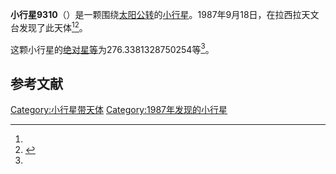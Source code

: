{{Infobox planet
| bgcolour = #FFFFC0
| name = 9310
| symbol = 
| image = 
| caption = 
| discovery = yes
| discovery_ref = 
| discoverer = {{link-en|亨利·德波鸿诺|Henri Debehogne}}
| discovery_site = [[拉西拉天文台|拉西拉天文台]] 
| discovered = 1987年9月18日
| designations = yes
| mp_name = 
| named_after = 
| alt_names = 1987 SV12/ 1976 SM3 / 1982 VG11
| mp_category = [[主带小行星|主带小行星]]
| orbit_ref = <ref name="a">[http://ssd.jpl.nasa.gov/sbdb.cgi?sstr=9310 9310] {{Wayback|url=http://ssd.jpl.nasa.gov/sbdb.cgi?sstr=9310 |date=20201124035039 }}，小行星數據庫瀏覽器（JPL Small-Body Database Browser）－[[美国国家航空航天局|美国国家航空航天局]]喷气推进实验室</ref>
| epoch = 2456400.5 (2013年4月18日更新)
| aphelion = {{convert|3.808691742414926|AU|km|3|abbr=on|lk=out}}
| perihelion = {{convert|2.462378628134722|AU|km|3|abbr=on}}
| semimajor = {{convert|3.135535185274824|AU|km|3|abbr=on}}
| eccentricity = 0.214686335
| period = 2027.990633 [[日|日]]<br />5.55[[儒略年|儒略年]]
| avg_speed = 
| inclination = 2.495751741688252
| asc_node = 74.99789306745802
| mean_anomaly = 
| arg_peri = 276.3381328750254
| satellites = 
| physical_characteristics = yes
| dimensions = 
| mass = 
| density = 
| surface_grav = 
| escape_velocity = 
| sidereal_day = 
| axial_tilt = 
| pole_ecliptic_lat = 
| pole_ecliptic_lon = 
| albedo = 
| temperatures= 
| temp_name1 = 
| mean_temp_1 = 
| max_temp_1 = 
| temp_name2 = 
| max_temp_2 = 
| spectral_type = 
| abs_magnitude = 276.3381328750254
}}

'''小行星9310'''（{{lang-en|9310}}）是一颗围绕[[太阳|太阳]][[公转|公转]]的[[小行星|小行星]]。1987年9月18日，{{link-en|亨利·德波鸿诺|Henri Debehogne}}在拉西拉天文台发现了此天体<ref name="a" /><ref>{{cite news|title=小行星列表|url=http://cfa-www.harvard.edu/iau/lists/NumberedMPs.txt|accessdate=2013-07-08|newspaper=哈佛大学|archive-date=2008-05-17|archive-url=https://web.archive.org/web/20080517010638/http://cfa-www.harvard.edu/iau/lists/NumberedMPs.txt|dead-url=no}}</ref>。

这颗小行星的[[绝对星等|绝对星等]]为276.3381328750254等<ref name="a" />。

==参考文献==
{{reflist}}
{{Minor Planet Number|[[小行星9309|小行星9309]]|[[小行星9311|小行星9311]]}}

{{小天体}}

[[Category:小行星带天体|Category:小行星带天体]]
[[Category:1987年发现的小行星|Category:1987年发现的小行星]]

{{asteroid-stub}}